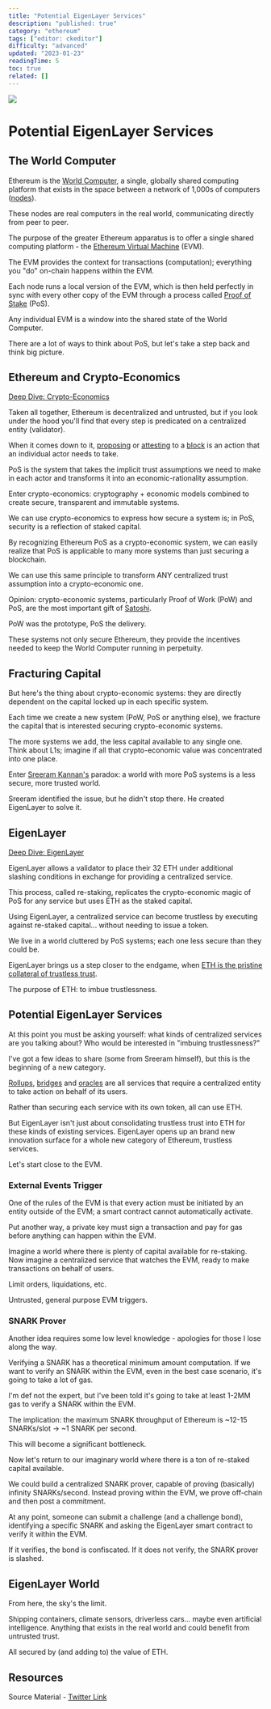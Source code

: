 ```yaml
---
title: "Potential EigenLayer Services"
description: "published: true"
category: "ethereum"
tags: ["editor: ckeditor"]
difficulty: "advanced"
updated: "2023-01-23"
readingTime: 5
toc: true
related: []
---
```


![](/images/services-banner.png)

# Potential EigenLayer Services

## The World Computer

Ethereum is the [World Computer](https://inevitableeth.com/home/ethereum/world-computer), a single, globally shared computing platform that exists in the space between a network of 1,000s of computers ([nodes](https://inevitableeth.com/home/ethereum/network/node)). 

These nodes are real computers in the real world, communicating directly from peer to peer. 

The purpose of the greater Ethereum apparatus is to offer a single shared computing platform - the [Ethereum Virtual Machine](https://inevitableeth.com/home/ethereum/evm) (EVM).

The EVM provides the context for transactions (computation); everything you "do" on-chain happens within the EVM.

Each node runs a local version of the EVM, which is then held perfectly in sync with every other copy of the EVM through a process called [Proof of Stake](https://inevitableeth.com/home/ethereum/network/consensus/pos) (PoS).

Any individual EVM is a window into the shared state of the World Computer.

There are a lot of ways to think about PoS, but let's take a step back and think big picture.

## Ethereum and Crypto-Economics

[Deep Dive: Crypto-Economics](/concepts/crypto-economics)

Taken all together, Ethereum is decentralized and untrusted, but if you look under the hood you'll find that every step is predicated on a centralized entity (validator).

When it comes down to it, [proposing](/ethereum/network/consensus/block-proposal) or [attesting](/ethereum/network/consensus/attestation) to a [block](/ethereum/blockchain/block) is an action that an individual actor needs to take.

PoS is the system that takes the implicit trust assumptions we need to make in each actor and transforms it into an economic-rationality assumption.

Enter crypto-economics: cryptography + economic models combined to create secure, transparent and immutable systems.

We can use crypto-economics to express how secure a system is; in PoS, security is a reflection of staked capital.

By recognizing Ethereum PoS as a crypto-economic system, we can easily realize that PoS is applicable to many more systems than just securing a blockchain.

We can use this same principle to transform ANY centralized trust assumption into a crypto-economic one.

Opinion: crypto-economic systems, particularly Proof of Work (PoW) and PoS, are the most important gift of [Satoshi](https://en.wikipedia.org/wiki/Satoshi_Nakamoto). 

PoW was the prototype, PoS the delivery.

These systems not only secure Ethereum, they provide the incentives needed to keep the World Computer running in perpetuity.

## Fracturing Capital

But here's the thing about crypto-economic systems: they are directly dependent on the capital locked up in each specific system.

Each time we create a new system (PoW, PoS or anything else), we fracture the capital that is interested securing crypto-economic systems.

The more systems we add, the less capital available to any single one. Think about L1s; imagine if all that crypto-economic value was concentrated into one place.

Enter [Sreeram Kannan's](https://twitter.com/sreeramkannan) paradox: a world with more PoS systems is a less secure, more trusted world.

Sreeram identified the issue, but he didn't stop there. He created EigenLayer to solve it.

## EigenLayer

[Deep Dive: EigenLayer](/ethereum/upgrades/middleware/eigenlayer)

EigenLayer allows a validator to place their 32 ETH under additional slashing conditions in exchange for providing a centralized service.

This process, called re-staking, replicates the crypto-economic magic of PoS for any service but uses ETH as the staked capital.

Using EigenLayer, a centralized service can become trustless by executing against re-staked capital... without needing to issue a token.

We live in a world cluttered by PoS systems; each one less secure than they could be.

EigenLayer brings us a step closer to the endgame, when [ETH is the pristine collateral of trustless trust](/ethereum/world-computer/endgame/trustless-trust).

The purpose of ETH: to imbue trustlessness.

## Potential EigenLayer Services

At this point you must be asking yourself: what kinds of centralized services are you talking about? Who would be interested in "imbuing trustlessness?"

I've got a few ideas to share (some from Sreeram himself), but this is the beginning of a new category.

[Rollups](/ethereum/upgrades/scaling/execution), [bridges](/concepts/bridge) and [oracles](/concepts/oracle) are all services that require a centralized entity to take action on behalf of its users.

Rather than securing each service with its own token, all can use ETH.

But EigenLayer isn't just about consolidating trustless trust into ETH for these kinds of existing services. EigenLayer opens up an brand new innovation surface for a whole new category of Ethereum, trustless services.

Let's start close to the EVM.

### External Events Trigger

One of the rules of the EVM is that every action must be initiated by an entity outside of the EVM; a smart contract cannot automatically activate.

Put another way, a private key must sign a transaction and pay for gas before anything can happen within the EVM.

Imagine a world where there is plenty of capital available for re-staking. Now imagine a centralized service that watches the EVM, ready to make transactions on behalf of users.

Limit orders, liquidations, etc.

Untrusted, general purpose EVM triggers.

### SNARK Prover

Another idea requires some low level knowledge - apologies for those I lose along the way.

Verifying a SNARK has a theoretical minimum amount computation. If we want to verify an SNARK within the EVM, even in the best case scenario, it's going to take a lot of gas.

I'm def not the expert, but I've been told it's going to take at least 1-2MM gas to verify a SNARK within the EVM.

The implication: the maximum SNARK throughput of Ethereum is ~12-15 SNARKs/slot -> ~1 SNARK per second.

This will become a significant bottleneck.

Now let's return to our imaginary world where there is a ton of re-staked capital available.

We could build a centralized SNARK prover, capable of proving (basically) infinity SNARKs/second. Instead proving within the EVM, we prove off-chain and then post a commitment.

At any point, someone can submit a challenge (and a challenge bond), identifying a specific SNARK and asking the EigenLayer smart contract to verify it within the EVM.

If it verifies, the bond is confiscated. If it does not verify, the SNARK prover is slashed.

## EigenLayer World

From here, the sky's the limit.

Shipping containers, climate sensors, driverless cars... maybe even artificial intelligence. Anything that exists in the real world and could benefit from untrusted trust.

All secured by (and adding to) the value of ETH.

## Resources

Source Material - [Twitter Link](https://twitter.com/logarithmicrex/status/1617727903466422284)
